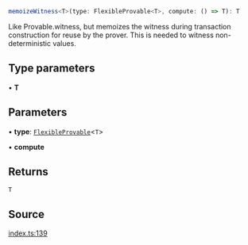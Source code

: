 ```ts
memoizeWitness<T>(type: FlexibleProvable<T>, compute: () => T): T
```

Like Provable.witness, but memoizes the witness during transaction construction
for reuse by the prover. This is needed to witness non-deterministic values.

## Type parameters

• **T**

## Parameters

• **type**: [`FlexibleProvable`](../../../type-aliases/FlexibleProvable.mdx)\<`T`\>

• **compute**

## Returns

`T`

## Source

[index.ts:139](https://github.com/o1-labs/o1js/blob/fd7bd4b02f4f7cc1057cd423261d70c22275763a/src/index.ts#L139)
